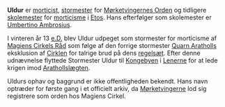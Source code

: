 {{title:Uldur}}
{{author:Laura Holmegaard}}
{{timestamp:2014-09-21T15:36:28Z}}
{{copyright:Uldur}}
'''Uldur''' er [[morticist]], [[stormester (verdslig)|stormester]] for [[Mørketvingernes Orden]] og tidligere [[skolemester]] for [[morticisme]] i [[Etos]]. Hans efterfølger som skolemester er [[Umbertino Ambrosius]].

I vinteren år 13 [[e.D.]] blev Uldur udpeget som stormester for morticisme af [[Magiens Cirkels Råd]] som følge af den forrige stormester [[Quarn Aratholl|Quarn Aratholls]] eksklusion af [[Cirklen]] for talrige brud på dens [[Magiens Cirkels vedtægter|regelsæt]]. Efter denne udnævnelse flyttede Stormester Uldur til [[Kongebyen]] i [[Lenerne]] for at lede krigen imod [[Aratholl|Arathollslægten]].

Uldurs ophav og baggrund er ikke offentligheden bekendt. Hans navn optræder for første gang i et officielt arkiv, da [[Mørketvinger|Mørketvingerne]] lod sig registrere som orden hos Magiens Cirkel.